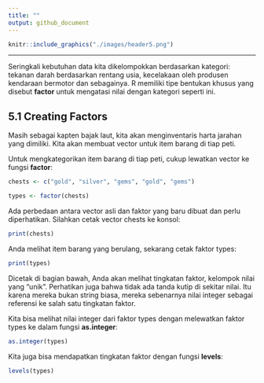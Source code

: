 ```yaml
---
title: ""
output: github_document
---
```


```r
knitr::include_graphics("./images/header5.png")
```

***

Seringkali kebutuhan data kita dikelompokkan berdasarkan kategori: tekanan darah berdasarkan rentang usia, kecelakaan oleh produsen kendaraan bermotor dan sebagainya. R memiliki tipe bentukan khusus yang disebut **factor** untuk mengatasi nilai dengan kategori seperti ini.

## 5.1 Creating Factors
Masih sebagai kapten bajak laut, kita akan menginventaris harta jarahan yang dimiliki. Kita akan membuat vector untuk item barang di tiap peti.

Untuk mengkategorikan item barang di tiap peti, cukup lewatkan vector ke fungsi **factor**: 

```r
chests <- c("gold", "silver", "gems", "gold", "gems")

types <- factor(chests)
```

Ada perbedaan antara vector asli dan faktor yang baru dibuat dan perlu diperhatikan. Silahkan cetak vector chests ke konsol:

```r
print(chests)
```

Anda melihat item barang yang berulang, sekarang cetak faktor types:

```r
print(types)
```

Dicetak di bagian bawah, Anda akan melihat tingkatan faktor, kelompok nilai yang "unik". Perhatikan juga bahwa tidak ada tanda kutip di sekitar nilai. Itu karena mereka bukan string biasa, mereka sebenarnya nilai integer sebagai referensi ke salah satu tingkatan faktor.

Kita bisa melihat nilai integer dari faktor types dengan melewatkan faktor types ke dalam fungsi **as.integer**:

```r
as.integer(types)
```

Kita juga bisa mendapatkan tingkatan faktor dengan fungsi **levels**:

```r
levels(types)
```
